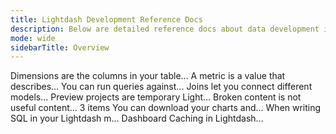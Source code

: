 ```yaml
---
title: Lightdash Development Reference Docs
description: Below are detailed reference docs about data development in Lightdash. That includes the YAML in Lightdash Semantic Layer and anywhere you need to use SQL.
mode: wide
sidebarTitle: Overview
---
```


<CardGroup>
  <Card title="Dimensions." href="/references/dimensions"  icon="file-lines" iconType="solid" horizontal>
  Dimensions are the columns in your table...
  </Card>

  <Card title="Metrics" href="/references/metrics" icon="file-lines" iconType="solid" horizontal>
    A metric is a value that describes...
  </Card>

  <Card title="Tables" href="/references/tables" icon="file-lines" iconType="solid" horizontal>
    You can run queries against...
  </Card>

  <Card title="Joins" href="/references/joins" icon="file-lines" iconType="solid" horizontal>
    Joins let you connect different models...
  </Card>

  <Card title="Preview Projects" href="/references/preview-projects" icon="file-lines" iconType="solid" horizontal>
    Preview projects are temporary Light...
  </Card>

  <Card title="Validator" href="/references/validating-your-content" icon="file-lines" iconType="solid" horizontal>
    Broken content is not useful content...
  </Card>

  <Card title="SQL Runner" href="/references/sql-runner" icon="folder" iconType="solid" horizontal>
    3 items
  </Card>

  <Card title="Content as Code" href="/references/dashboards-as-code" icon="file-lines" iconType="solid" horizontal>
    You can download your charts and...
  </Card>

  <Card title="SQL Variables" href="/references/sql-variables" icon="file-lines" iconType="solid" horizontal>
    When writing SQL in your Lightdash m...
  </Card>

  <Card title="Caching" href="/references/caching" icon="file-lines" iconType="solid" horizontal>
    Dashboard Caching in Lightdash...
  </Card>
</CardGroup>
